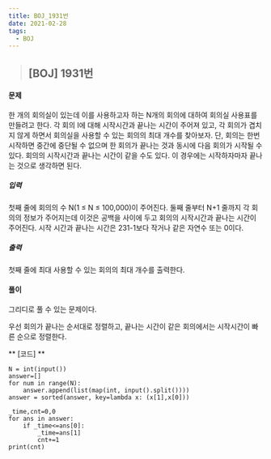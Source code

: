 ```yaml
---
title: BOJ_1931번
date: 2021-02-28
tags:
  - BOJ
---
```


> ## [BOJ] 1931번 

#### 문제
한 개의 회의실이 있는데 이를 사용하고자 하는 N개의 회의에 대하여 회의실 사용표를 만들려고 한다. 각 회의 I에 대해 시작시간과 끝나는 시간이 주어져 있고, 각 회의가 겹치지 않게 하면서 회의실을 사용할 수 있는 회의의 최대 개수를 찾아보자. 단, 회의는 한번 시작하면 중간에 중단될 수 없으며 한 회의가 끝나는 것과 동시에 다음 회의가 시작될 수 있다. 회의의 시작시간과 끝나는 시간이 같을 수도 있다. 이 경우에는 시작하자마자 끝나는 것으로 생각하면 된다.

##### 입력
첫째 줄에 회의의 수 N(1 ≤ N ≤ 100,000)이 주어진다. 둘째 줄부터 N+1 줄까지 각 회의의 정보가 주어지는데 이것은 공백을 사이에 두고 회의의 시작시간과 끝나는 시간이 주어진다. 시작 시간과 끝나는 시간은 231-1보다 작거나 같은 자연수 또는 0이다.
##### 출력
첫째 줄에 최대 사용할 수 있는 회의의 최대 개수를 출력한다.

#### **풀이**

그리디로 풀 수 있는 문제이다.

우선 회의가 끝나는 순서대로 정렬하고, 끝나는 시간이 같은 회의에서는 시작시간이 빠른 순으로 정렬한다.


** [코드] **

    N = int(input())
    answer=[]
    for num in range(N):  
        answer.append(list(map(int, input().split())))
    answer = sorted(answer, key=lambda x: (x[1],x[0]))

    _time,cnt=0,0
    for ans in answer:
        if _time<=ans[0]:
            _time=ans[1]
            cnt+=1
    print(cnt)